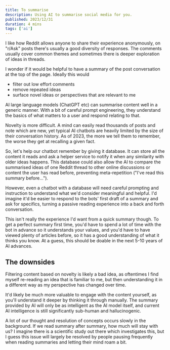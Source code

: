 ```yaml
---
title: To summarise
description: Using AI to summarise social media for you.
published: 2023/12/31
duration: 4 mins
tags: ['ai']
---
```


I like how Reddit allows anyone to share their experience anonymously, on "r/Ask" posts there's usually a good diversity of responses. The comments usually cover common themes and sometimes there is deeper exploration of ideas in threads.

I wonder if it would be helpful to have a summary of the post conversation at the top of the page. Ideally this would

- filter out low effort comments
- remove repeated ideas
- surface novel ideas or perspectives that are relevant to me

AI large language models (ChatGPT etc) can summarise content well in a generic manner. With a bit of careful prompt engineering, they understand the basics of what matters to a user and respond relating to that.

Novelty is more difficult. A mind can easily read thousands of posts and note which are new, yet typical AI chatbots are heavily limited by the size of their conversation history. As of 2023, the more we tell them to remember, the worse they get at recalling a given fact.

So, let's help our chatbot remember by giving it database. It can store all the content it reads and ask a helper service to notify it when any similarity with older ideas happens. This database could also allow the AI to compare the summarised ideas of one Reddit thread to other online discussions or content the user has read before, preventing meta-repetition ("I've read this summary before...").

However, even a chatbot with a database will need careful prompting and instruction to understand what we'd consider meaningful and helpful. I'd imagine it'd be easier to respond to the bots' first draft of a summary and ask for specifics, turning a passive reading experience into a back and forth conversation.

This isn't really the experience I'd want from a quick summary though. To get a perfect summary first time, you'd have to spend a lot of time with the bot in advance so it understands your values, and you'd have to have viewed plenty of articles before, so it has a good understanding of what it thinks you know. At a guess, this should be doable in the next 5-10 years of AI advances.

## The downsides

Filtering content based on novelty is likely a bad idea, as oftentimes I find myself re-reading an idea that is familiar to me, but then understanding it in a different way as my perspective has changed over time.

It'd likely be much more valuable to engage with the content yourself, as you'll understand it deeper by thinking it through manually. The summary provided by AI will only be as intelligent as the AI model itself, and current AI intelligence is still significantly sub-human and hallucinogenic.

A lot of our thought and resolution of concepts occurs slowly in the background. If we read summary after summary, how much will stay with us? I imagine there is a scientific study out there which investigates this, but I guess this issue will largely be resolved by people pausing frequently when reading summaries and letting their mind roam a bit.
